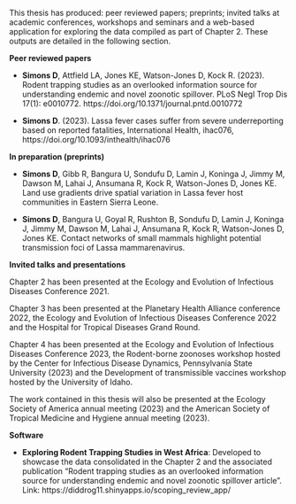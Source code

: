 This thesis has produced: peer reviewed papers; preprints; invited talks at academic conferences, workshops and seminars and a web-based application for exploring the data compiled as part of Chapter 2. These outputs are detailed in the following section.

**Peer reviewed papers**

* **Simons D**, Attfield LA, Jones KE, Watson-Jones D, Kock R. (2023). Rodent trapping studies as an overlooked information source for understanding endemic and novel zoonotic spillover. PLoS Negl Trop Dis 17(1): e0010772. https://doi.org/10.1371/journal.pntd.0010772

* **Simons D**. (2023). Lassa fever cases suffer from severe underreporting based on reported fatalities, International Health, ihac076, https://doi.org/10.1093/inthealth/ihac076

**In preparation (preprints)**

* **Simons D**, Gibb R, Bangura U, Sondufu D, Lamin J, Koninga J, Jimmy M, Dawson M, Lahai J, Ansumana R, Kock R, Watson-Jones D, Jones KE. Land use gradients drive spatial variation in Lassa fever host communities in Eastern Sierra Leone.

* **Simons D**, Bangura U, Goyal R, Rushton B, Sondufu D, Lamin J, Koninga J, Jimmy M, Dawson M, Lahai J, Ansumana R, Kock R, Watson-Jones D, Jones KE. Contact networks of small mammals highlight potential transmission foci of Lassa mammarenavirus.

**Invited talks and presentations**

Chapter 2 has been presented at the Ecology and Evolution of Infectious Diseases Conference 2021.

Chapter 3 has been presented at the Planetary Health Alliance conference 2022, the Ecology and Evolution of Infectious Diseases Conference 2022 and the Hospital for Tropical Diseases Grand Round.

Chapter 4 has been presented at the Ecology and Evolution of Infectious Diseases Conference 2023, the Rodent-borne zoonoses workshop hosted by the Center for Infectious Disease Dynamics, Pennsylvania State University (2023) and the Development of transmissible vaccines workshop hosted by the University of Idaho.

The work contained in this thesis will also be presented at the Ecology Society of America annual meeting (2023) and the American Society of Tropical Medicine and Hygiene annual meeting (2023).

**Software**

* **Exploring Rodent Trapping Studies in West Africa**: Developed to showcase the data consolidated in the Chapter 2 and the associated publication "Rodent trapping studies as an overlooked information source for understanding endemic and novel zoonotic spillover article". Link: https://diddrog11.shinyapps.io/scoping_review_app/
